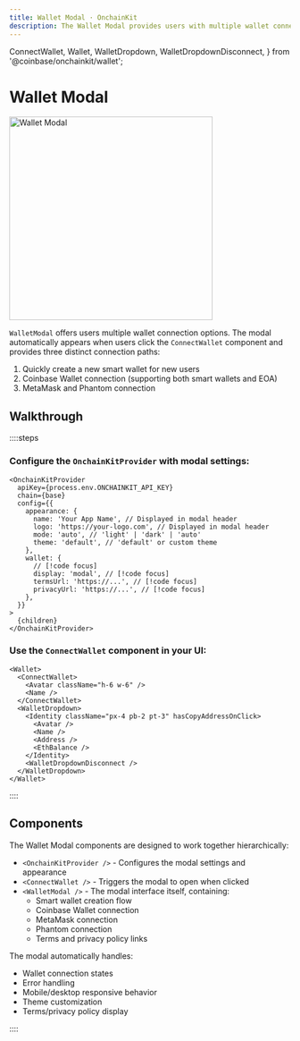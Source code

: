 ```yaml
---
title: Wallet Modal · OnchainKit
description: The Wallet Modal provides users with multiple wallet connection options in a polished interface.
---
```


  ConnectWallet,
  Wallet,
  WalletDropdown,
  WalletDropdownDisconnect,
} from '@coinbase/onchainkit/wallet';

# Wallet Modal

<img
  alt="Wallet Modal"
  src="/images/onchainkit/wallet-modal.png"
  height="364"
  width="364"
  className="mx-auto"
/>

`WalletModal` offers users multiple wallet connection options. The modal automatically appears when users click the `ConnectWallet` component and provides three distinct connection paths:

1. Quickly create a new smart wallet for new users
2. Coinbase Wallet connection (supporting both smart wallets and EOA)
3. MetaMask and Phantom connection

## Walkthrough

::::steps

### Configure the `OnchainKitProvider` with modal settings:

```tsx [providers.tsx]
<OnchainKitProvider
  apiKey={process.env.ONCHAINKIT_API_KEY}
  chain={base}
  config={{
    appearance: {
      name: 'Your App Name', // Displayed in modal header
      logo: 'https://your-logo.com', // Displayed in modal header
      mode: 'auto', // 'light' | 'dark' | 'auto'
      theme: 'default', // 'default' or custom theme
    },
    wallet: {
      // [!code focus]
      display: 'modal', // [!code focus]
      termsUrl: 'https://...', // [!code focus]
      privacyUrl: 'https://...', // [!code focus]
    },
  }}
>
  {children}
</OnchainKitProvider>
```

### Use the `ConnectWallet` component in your UI:

```tsx [App.tsx]
<Wallet>
  <ConnectWallet>
    <Avatar className="h-6 w-6" />
    <Name />
  </ConnectWallet>
  <WalletDropdown>
    <Identity className="px-4 pb-2 pt-3" hasCopyAddressOnClick>
      <Avatar />
      <Name />
      <Address />
      <EthBalance />
    </Identity>
    <WalletDropdownDisconnect />
  </WalletDropdown>
</Wallet>
```

<AppWithWalletModal>
  <div className="my-10 flex justify-center">
    <Wallet>
      <ConnectWallet>
        <Avatar className="h-6 w-6" />
        <Name />
      </ConnectWallet>
      <WalletDropdown>
        <Identity className="px-4 pb-2 pt-3" hasCopyAddressOnClick>
          <Avatar />
          <Name />
          <Address className={color.foregroundMuted} />
          <EthBalance />
        </Identity>
        <WalletDropdownDisconnect />
      </WalletDropdown>
    </Wallet>
  </div>
</AppWithWalletModal>

::::

## Components

The Wallet Modal components are designed to work together hierarchically:

- `<OnchainKitProvider />` - Configures the modal settings and appearance
- `<ConnectWallet />` - Triggers the modal to open when clicked
- `<WalletModal />` - The modal interface itself, containing:
  - Smart wallet creation flow
  - Coinbase Wallet connection
  - MetaMask connection
  - Phantom connection
  - Terms and privacy policy links

The modal automatically handles:

- Wallet connection states
- Error handling
- Mobile/desktop responsive behavior
- Theme customization
- Terms/privacy policy display

::::
